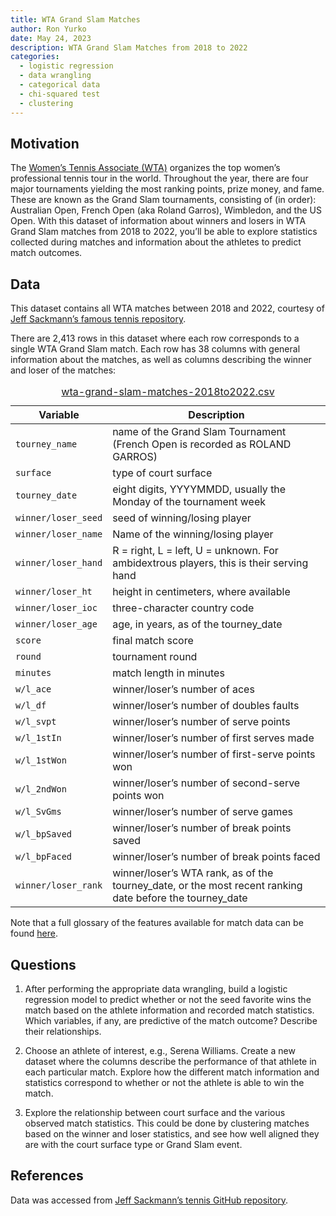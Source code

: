 ```yaml
---
title: WTA Grand Slam Matches
author: Ron Yurko
date: May 24, 2023
description: WTA Grand Slam Matches from 2018 to 2022
categories:
  - logistic regression
  - data wrangling
  - categorical data
  - chi-squared test
  - clustering
---
```


## Motivation

The [Women's Tennis Associate (WTA)](https://www.wtatennis.com/) organizes the top women's professional tennis tour in the world. Throughout the year, there are four major tournaments yielding the most ranking points, prize money, and fame. These are known as the Grand Slam tournaments, consisting of (in order): Australian Open, French Open (aka Roland Garros), Wimbledon, and the US Open. With this dataset of information about winners and losers in WTA Grand Slam matches from 2018 to 2022, you'll be able to explore statistics collected during matches and information about the athletes to predict match outcomes.

## Data

This dataset contains all WTA matches between 2018 and 2022, courtesy of [Jeff Sackmann's famous tennis repository](https://github.com/JeffSackmann/tennis_wta). 

There are 2,413 rows in this dataset where each row corresponds to a single WTA Grand Slam match. Each row has 38 columns with general information about the matches, as well as columns describing the winner and loser of the matches:

| Variable | Description |
|----|-------------|
| `tourney_name` | name of the Grand Slam Tournament (French Open is recorded as ROLAND GARROS) |
| `surface` | type of court surface |
| `tourney_date` | eight digits, YYYYMMDD, usually the Monday of the tournament week |
| `winner/loser_seed` | seed of winning/losing player |
| `winner/loser_name` | Name of the winning/losing player |
| `winner/loser_hand`|  R = right, L = left, U = unknown. For ambidextrous players, this is their serving hand |
| `winner/loser_ht` | height in centimeters, where available |
| `winner/loser_ioc` | three-character country code |
| `winner/loser_age` | age, in years, as of the tourney_date |
| `score` | final match score |
| `round` | tournament round |
| `minutes` | match length in minutes |
| `w/l_ace`| winner/loser's number of aces |
| `w/l_df` | winner/loser's number of doubles faults |
| `w/l_svpt` | winner/loser's number of serve points |
| `w/l_1stIn` | winner/loser's number of first serves made |
| `w/l_1stWon` | winner/loser's number of first-serve points won |
| `w/l_2ndWon` | winner/loser's number of second-serve points won |
| `w/l_SvGms` | winner/loser's number of serve games |
| `w/l_bpSaved` | winner/loser's number of break points saved |
| `w/l_bpFaced` | winner/loser's number of break points faced |
| `winner/loser_rank` | winner/loser's WTA rank, as of the tourney_date, or the most recent ranking date before the tourney_date |

: [wta-grand-slam-matches-2018to2022.csv](../data/wta-grand-slam-matches-2018to2022.csv)

Note that a full glossary of the features available for match data can be found [here](https://github.com/JeffSackmann/tennis_atp/blob/master/matches_data_dictionary.txt).


## Questions

1. After performing the appropriate data wrangling, build a logistic regression model to predict whether or not the seed favorite wins the match based on the athlete information and recorded match statistics. Which variables, if any, are predictive of the match outcome? Describe their relationships.

2. Choose an athlete of interest, e.g., Serena Williams. Create a new dataset where the columns describe the performance of that athlete in each particular match. Explore how the different match information and statistics correspond to whether or not the athlete is able to win the match. 

3. Explore the relationship between court surface and the various observed match statistics. This could be done by clustering matches based on the winner and loser statistics, and see how well aligned they are with the court surface type or Grand Slam event.

## References

Data was accessed from [Jeff Sackmann's tennis GitHub repository](https://github.com/JeffSackmann/tennis_wta). 

  